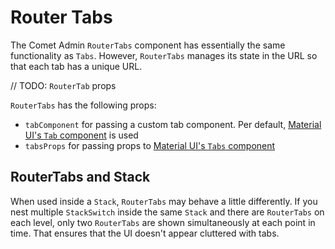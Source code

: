 
<Meta title="Docs/Components/Tabs/Router Tabs" />

# Router Tabs

The Comet Admin `RouterTabs` component has essentially the same functionality as `Tabs`.
However, `RouterTabs` manages its state in the URL so that each tab has a unique URL.

// TODO: `RouterTab` props

`RouterTabs` has the following props:

-   `tabComponent` for passing a custom tab component. Per default, [Material UI's `Tab` component](https://v4.mui.com/api/tab/) is used
-   `tabsProps` for passing props to [Material UI's `Tabs` component](https://v4.mui.com/api/tabs/)

<Canvas>
    <Story id="stories-components-tabs-routertabs--routertabs" />
</Canvas>

## RouterTabs and Stack

When used inside a `Stack`, `RouterTabs` may behave a little differently.
If you nest multiple `StackSwitch` inside the same `Stack` and there are `RouterTabs` on each level,
only two `RouterTabs` are shown simultaneously at each point in time.
That ensures that the UI doesn't appear cluttered with tabs.

<Canvas>
    <Story id="stories-components-tabs-nested-stackswitch-with-routertabs--nested-stackswitch-with-routertabs" />
</Canvas>

